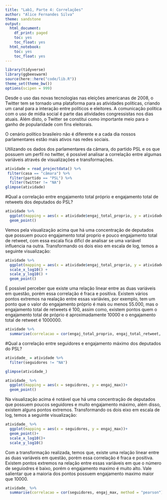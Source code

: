 ```yaml
---
title: "Lab1, Parte 4: Correlações"
author: "Alice Fernandes Silva"
theme: sandstone
output:
  html_document:
    df_print: paged
    toc: yes
    toc_float: yes
  html_notebook:
    toc: yes
    toc_float: yes
---
```


```r
library(tidyverse)
library(ggbeeswarm)
source(here::here("code/lib.R"))
theme_set(theme_bw())
options(scipen = 999)
```
Desde o uso das novas tecnologias nas eleições americanas de 2008, o Twitter tem se tornado uma plataforma para as atividades políticas, criando um canal para a interação entre políticos e eleitores. A comunicação política com o uso de mídia social é parte das atividades congressistas nos dias atuais. Além disto, o Twitter se constitui como importante meio para o ganho de popularidade com fins eleitorais.

O cenário político brasileiro não é diferente e a cada dia nossos parlamentares estão mais ativos nas redes sociais.

Utilizando os dados dos parlamentares da câmara, do partido PSL e os que possuem um perfil no twitter, é possível analisar a correlação entre algumas variáveis através de visualizações e transformações.

```r
atividade = read_projectdata() %>% 
 filter(casa == "câmara") %>%
  filter(partido == "PSL") %>%
  filter(twitter != "NA")
glimpse(atividade)
```

#Qual a correlação entre engajamento total próprio e engajamento total de retweets dos deputados do PSL?

```r
atividade %>% 
  ggplot(mapping = aes(x = atividade$engaj_total_proprio, y = atividade$engaj_total_retweet))+
  geom_point()
```

Vemos pela visualização acima que há uma concentração de deputados que possuem pouco engajamento total proprio e  pouco engajamento total de retweet, com essa escala fica dificl de analisar se uma variável influencia na outra.
Transformando os dois eixo em escala de log, temos a seguinte visualização: 

```r
atividade %>% 
  ggplot(mapping = aes(x = atividade$engaj_total_proprio, y = atividade$engaj_total_retweet))+
  scale_x_log10() +
  scale_y_log10() +
  geom_point()
```

É possível perceber que existe uma relação linear entre as duas variáveis em questão, porém essa correlação é fraca e positiva. Existem vários pontos extremos na realação entre essas variávies, por exemplo, tem um ponto que o valor do engajamento próprio é mais ou menos 55.000, mas o engajamento total de retweets é 100, assim como, existem pontos quem o engajamento total de próprio é aproximadamente 10000 e o engajamento total de retweet é 1000000.

```r
atividade %>% 
  summarise(correlacao = cor(engaj_total_proprio, engaj_total_retweet, method = "pearson"))
```

#Qual a correlação entre seguidores e engajamento máximo dos deputados do PSL?

```r
atividade_ = atividade %>% 
  filter(seguidores != "NA")

glimpse(atividade_)

```

```r
atividade_ %>% 
  ggplot(mapping = aes(x = seguidores, y = engaj_max))+
  geom_point()
```

Na visualização acima é notável que há uma concentração de deputados que possuem poucos seguidores e muito engajamento máximo, além disso, existem alguns pontos extremos.
Transformando os dois eixo em escala de log, temos a seguinte visualização: 

```r
atividade_ %>% 
  ggplot(mapping = aes(x = seguidores, y = engaj_max))+
  geom_point()+
  scale_x_log10()+
  scale_y_log10()
```

Com a transformação realizada, temos que, existe uma relação linear entre as duas variáveis em questão, porém essa correlação é fraca e positiva. Existem pontos extremos na relação entre essas variáveis em que o número de seguiodres é baixo, porém o engajamento maximo é muito alto. Vale salientar que a maioria dos pontos possuem engajamento maximo maior que 10000.


```r
atividade_ %>% 
  summarise(correlacao = cor(seguidores, engaj_max, method = "pearson"))
```